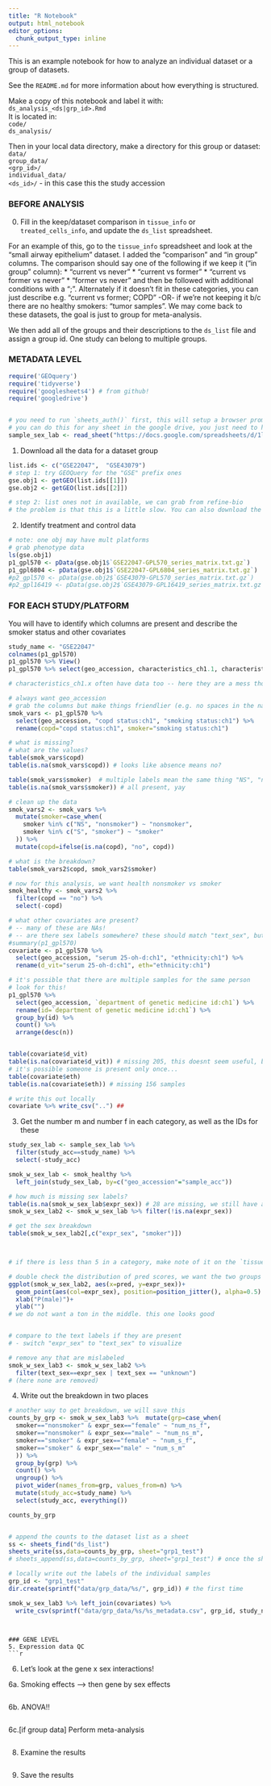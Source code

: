 ```yaml
---
title: "R Notebook"
output: html_notebook
editor_options: 
  chunk_output_type: inline
---
```


This is an example notebook for how to analyze an individual dataset or a group of datasets.

See the `README.md` for more information about how everything is structured.

Make a copy of this notebook and label it with:  
`ds_analysis_<ds|grp_id>.Rmd`   
It is located in:   
`code/`  
  `ds_analysis/`  

Then in your local data directory, make a directory for this group or dataset:  
`data/`  
  `group_data/`  
    `<grp_id>/`  
  `individual_data/`   
    `<ds_id>/` - in this case this the study accession


### BEFORE ANALYSIS
0. Fill in the keep/dataset comparison in `tissue_info` or `treated_cells_info`, and update the `ds_list` spreadsheet. 

For an example of this, go to the `tissue_info` spreadsheet and look at the "small airway epithelium" dataset. I added the "comparison" and "in group" columns. 
The comparison should say one of the following if we keep it ("in group" column):
* "current vs never"
* "current vs former"
* "current vs former vs never"
* "former vs never"
and then be followed with additional conditions with a ";".
Alternately if it doesn't fit in these categories, you can just describe
e.g. "current vs former; COPD" -OR- if we're not keeping it b/c there are no healthy smokers: "tumor samples". We may come back to these datasets, the goal is just to group for meta-analysis.

We then add all of the groups and their descriptions to the `ds_list` file and assign a group id. One study can belong to multiple groups.

### METADATA LEVEL
```r
require('GEOquery')
require('tidyverse')
require('googlesheets4') # from github! 
require('googledrive')


# you need to run `sheets_auth()` first, this will setup a browser prompt, and then you can read the sheet
# you can do this for any sheet in the google drive, you just need to have the URL
sample_sex_lab <- read_sheet("https://docs.google.com/spreadsheets/d/1lEUVsyXLDcyUQB7mXk0B-LtsWkBn66gKaIV74OFAGVs/edit#gid=463642465")
```

1. Download all the data for a dataset group
```r
list.ids <- c("GSE22047",  "GSE43079")
# step 1: try GEOQuery for the "GSE" prefix ones
gse.obj1 <- getGEO(list.ids[[1]]) 
gse.obj2 <- getGEO(list.ids[[2]]) 

# step 2: list ones not in available, we can grab from refine-bio
# the problem is that this is a little slow. You can also download the "E-" ones from ArrayExpress.

```



2. Identify treatment and control data
```r
# note: one obj may have mult platforms
# grab phenotype data
ls(gse.obj1)
p1_gpl570 <- pData(gse.obj1$`GSE22047-GPL570_series_matrix.txt.gz`)
p1_gpl6804 <- pData(gse.obj1$`GSE22047-GPL6804_series_matrix.txt.gz`)
#p2_gpl570 <- pData(gse.obj2$`GSE43079-GPL570_series_matrix.txt.gz`)
#p2_gpl16419 <- pData(gse.obj2$`GSE43079-GPL16419_series_matrix.txt.gz`)
```



### FOR EACH STUDY/PLATFORM

You will have to identify which columns are present and describe the smoker status and other covariates 
```r
study_name <- "GSE22047"
colnames(p1_gpl570) 
p1_gpl570 %>% View()
p1_gpl570 %>% select(geo_accession, characteristics_ch1.1, characteristics_ch1.2, characteristics_ch1.3) %>% View()

# characteristics_ch1.x often have data too -- here they are a mess tho and contain diff fields, so be careful

# always want geo_accession
# grab the columns but make things friendlier (e.g. no spaces in the names)
smok_vars <- p1_gpl570 %>% 
  select(geo_accession, "copd status:ch1", "smoking status:ch1") %>%
  rename(copd="copd status:ch1", smoker="smoking status:ch1")

# what is missing?
# what are the values?
table(smok_vars$copd)
table(is.na(smok_vars$copd)) # looks like absence means no? 

table(smok_vars$smoker)  # multiple labels mean the same thing "NS", "nonsmoker" (poor metadata), we will fix
table(is.na(smok_vars$smoker)) # all present, yay

# clean up the data
smok_vars2 <- smok_vars %>%
  mutate(smoker=case_when(
    smoker %in% c("NS", "nonsmoker") ~ "nonsmoker",
    smoker %in% c("S", "smoker") ~ "smoker"
  )) %>%
  mutate(copd=ifelse(is.na(copd), "no", copd))

# what is the breakdown?
table(smok_vars2$copd, smok_vars2$smoker)

# now for this analysis, we want health nonsmoker vs smoker
smok_healthy <- smok_vars2 %>% 
  filter(copd == "no") %>% 
  select(-copd)     

# what other covariates are present?
# -- many of these are NAs!
# -- are there sex labels somewhere? these should match "text_sex", but sometimes they do not
#summary(p1_gpl570)
covariate <- p1_gpl570 %>% 
  select(geo_accession, "serum 25-oh-d:ch1", "ethnicity:ch1") %>%
  rename(d_vit="serum 25-oh-d:ch1", eth="ethnicity:ch1")

# it's possible that there are multiple samples for the same person
# look for this!
p1_gpl570 %>%
  select(geo_accession, `department of genetic medicine id:ch1`) %>%
  rename(id=`department of genetic medicine id:ch1`) %>%
  group_by(id) %>%
  count() %>%
  arrange(desc(n))


table(covariate$d_vit)
table(is.na(covariate$d_vit)) # missing 205, this doesnt seem useful, but worth looking at to try to figure out what is going on?
# it's possible someone is present only once...
table(covariate$eth) 
table(is.na(covariate$eth)) # missing 156 samples

# write this out locally
covariate %>% write_csv("..") ##
```

3. Get the number m and number f in each category, as well as the IDs for these
```r
study_sex_lab <- sample_sex_lab %>% 
  filter(study_acc==study_name) %>% 
  select(-study_acc)

smok_w_sex_lab <- smok_healthy %>%
  left_join(study_sex_lab, by=c("geo_accession"="sample_acc"))

# how much is missing sex labels?
table(is.na(smok_w_sex_lab$expr_sex)) # 28 are missing, we still have a fair number
smok_w_sex_lab2 <- smok_w_sex_lab %>% filter(!is.na(expr_sex))

# get the sex breakdown
table(smok_w_sex_lab2[,c("expr_sex", "smoker")])



# if there is less than 5 in a category, make note of it on the `tissue_info` spreadsheet in a column, we may need to discard
```

```r

# double check the distribution of pred scores, we want the two groups to be well separated!
ggplot(smok_w_sex_lab2, aes(x=pred, y=expr_sex))+
  geom_point(aes(col=expr_sex), position=position_jitter(), alpha=0.5) + 
  xlab("P(male)")+
  ylab("")
# we do not want a ton in the middle. this one looks good


# compare to the text labels if they are present
# - switch "expr_sex" to "text_sex" to visualize

# remove any that are mislabeled
smok_w_sex_lab3 <- smok_w_sex_lab2 %>% 
  filter(text_sex==expr_sex | text_sex == "unknown")
# (here none are removed)
```

4. Write out the breakdown in two places 
```r
# another way to get breakdown, we will save this
counts_by_grp <- smok_w_sex_lab3 %>%  mutate(grp=case_when(
  smoker=="nonsmoker" & expr_sex=="female" ~ "num_ns_f",
  smoker=="nonsmoker" & expr_sex=="male" ~ "num_ns_m",
  smoker=="smoker" & expr_sex=="female" ~ "num_s_f",
  smoker=="smoker" & expr_sex=="male" ~ "num_s_m"
  )) %>% 
  group_by(grp) %>% 
  count() %>%
  ungroup() %>%
  pivot_wider(names_from=grp, values_from=n) %>% 
  mutate(study_acc=study_name) %>% 
  select(study_acc, everything())

counts_by_grp 


# append the counts to the dataset list as a sheet
ss <- sheets_find("ds_list")
sheets_write(ss,data=counts_by_grp, sheet="grp1_test") 
# sheets_append(ss,data=counts_by_grp, sheet="grp1_test") # once the sheet has been created

# locally write out the labels of the individual samples
grp_id <- "grp1_test"
dir.create(sprintf("data/grp_data/%s/", grp_id)) # the first time

smok_w_sex_lab3 %>% left_join(covariates) %>%
  write_csv(sprintf("data/grp_data/%s/%s_metadata.csv", grp_id, study_name))

```

```


### GENE LEVEL
5. Expression data QC
```r
```

6. Let's look at the gene x sex interactions!

6a. Smoking effects --> then gene by sex effects
```r
```

6b. ANOVA!! 
```r
```

6c.[if group data] Perform meta-analysis

```r

```

8.  Examine the results
```r

```

9. Save the results
```r

```